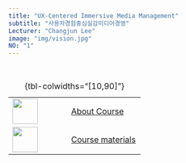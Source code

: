```yaml
---
title: "UX-Centered Immersive Media Management"
subtitle: "사용자경험중심실감미디어경영"
Lecturer: "Changjun Lee"
image: "img/vision.jpg"
NO: "1"
---
```



<br>

+-----------------------------------+--------------------------------------------+
| ![](img/settings.png){width="50"} | [About Course](about/index.qmd)            |
+-----------------------------------+--------------------------------------------+
| ![](img/rules.png){width="50"}    | [Course materials](weekly_2/index.qmd)     |
+-----------------------------------+--------------------------------------------+
: {tbl-colwidths="\[10,90\]"}

